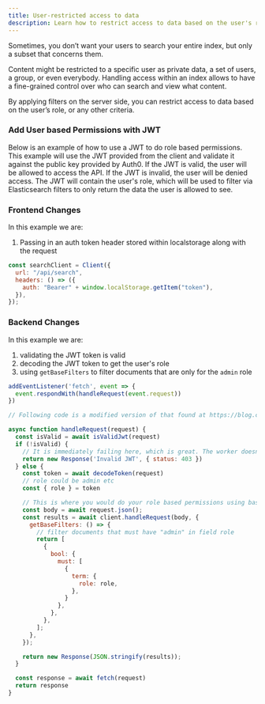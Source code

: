 ```yaml
---
title: User-restricted access to data
description: Learn how to restrict access to data based on the user's role
---
```


Sometimes, you don’t want your users to search your entire index, but only a subset that concerns them.

Content might be restricted to a specific user as private data, a set of users, a group, or even everybody. Handling access within an index allows to have a fine-grained control over who can search and view what content.

By applying filters on the server side, you can restrict access to data based on the user’s role, or any other criteria.

### Add User based Permissions with JWT

Below is an example of how to use a JWT to do role based permissions. This example will use the JWT provided from the client and validate it against the public key provided by Auth0. If the JWT is valid, the user will be allowed to access the API. If the JWT is invalid, the user will be denied access.
The JWT will contain the user's role, which will be used to filter via Elasticsearch filters to only return the data the user is allowed to see.

### Frontend Changes

In this example we are:

1. Passing in an auth token header stored within localstorage along with the request

```js
const searchClient = Client({
  url: "/api/search",
  headers: () => ({
    auth: "Bearer" + window.localStorage.getItem("token"),
  }),
});
```

### Backend Changes

In this example we are:

1. validating the JWT token is valid
2. decoding the JWT token to get the user's role
3. using `getBaseFilters` to filter documents that are only for the `admin` role

```js filename="api-worker.js"
addEventListener('fetch', event => {
  event.respondWith(handleRequest(event.request))
})

// Following code is a modified version of that found at https://blog.cloudflare.com/dronedeploy-and-cloudflare-workers/

async function handleRequest(request) {
  const isValid = await isValidJwt(request)
  if (!isValid) {
    // It is immediately failing here, which is great. The worker doesn't bother hitting your API
    return new Response('Invalid JWT', { status: 403 })
  } else {
    const token = await decodeToken(request)
    // role could be admin etc
    const { role } = token

    // This is where you would do your role based permissions using baseFilters
    const body = await request.json();
    const results = await client.handleRequest(body, {
      getBaseFilters: () => {
        // filter documents that must have "admin" in field role
        return [
          {
            bool: {
              must: [
                {
                  term: {
                    role: role,
                  },
                }
              },
            },
          },
        ];
      },
    });

    return new Response(JSON.stringify(results));
  }

  const response = await fetch(request)
  return response
}

```
